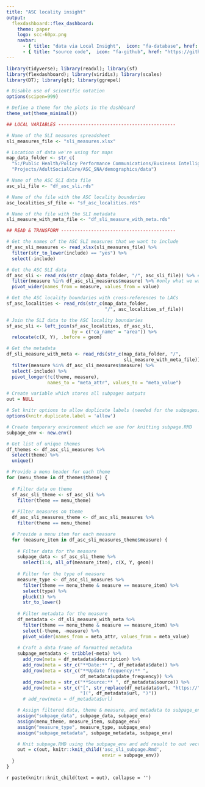 ```yaml
---
title: "ASC locality insight"
output: 
  flexdashboard::flex_dashboard:
    theme: paper
    logo: scc-60px.png
    navbar:
      - { title: "data via Local Insight",  icon: "fa-database", href: "https://sheffield.communityinsight.org/", align: right }
      - { title: "source code",  icon: "fa-github", href: "https://github.com/scc-pi/asc-localities-insight", align: right }
---
```


```r
library(tidyverse); library(readxl); library(sf) 
library(flexdashboard); library(viridis); library(scales)
library(DT); library(gt); library(ggrepel)

# Disable use of scientific notation
options(scipen=999)

# Define a theme for the plots in the dashboard 
theme_set(theme_minimal())
```

```r

## LOCAL VARIABLES -------------------------------------------

# Name of the SLI measures spreadsheet
sli_measures_file <- "sli_measures.xlsx"

# Location of data we're using for maps
map_data_folder <- str_c(
  "S:/Public Health/Policy Performance Communications/Business Intelligence/",
  "Projects/AdultSocialCare/ASC_SNA/demographics/data")

# Name of the ASC SLI data file
asc_sli_file <- "df_asc_sli.rds"

# Name of the file with the ASC locality boundaries
asc_localities_sf_file <- "sf_asc_localities.rds"

# Name of the file with the SLI metadata
sli_measure_with_meta_file <- "df_sli_measure_with_meta.rds"

## READ & TRANSFORM ------------------------------------------

# Get the names of the ASC SLI measures that we want to include
df_asc_sli_measures <- read_xlsx(sli_measures_file) %>% 
  filter(str_to_lower(include) == "yes") %>% 
  select(-include)

# Get the ASC SLI data
df_asc_sli <- read_rds(str_c(map_data_folder, "/", asc_sli_file)) %>% #all
  filter(measure %in% df_asc_sli_measures$measure) %>% #only what we want
  pivot_wider(names_from = measure, values_from = value)

# Get the ASC locality boundaries with cross-references to LACs
sf_asc_localities <- read_rds(str_c(map_data_folder,
                                    "/", asc_localities_sf_file))

# Join the SLI data to the ASC locality boundaries
sf_asc_sli <- left_join(sf_asc_localities, df_asc_sli, 
                        by = c("ca_name" = "area")) %>% 
  relocate(c(X, Y), .before = geom)

# Get the metadata
df_sli_measure_with_meta <- read_rds(str_c(map_data_folder, "/", 
                                           sli_measure_with_meta_file)) %>% 
  filter(measure %in% df_asc_sli_measures$measure) %>% 
  select(-include) %>% 
  pivot_longer(!c(theme, measure), 
               names_to = "meta_attr", values_to = "meta_value")
```

```r
# Create variable which stores all subpages outputs
out = NULL

# Set knitr options to allow duplicate labels (needed for the subpages)
options(knitr.duplicate.label = 'allow')

# Create temporary environment which we use for knitting subpage.RMD
subpage_env <- new.env()

# Get list of unique themes
df_themes <- df_asc_sli_measures %>% 
  select(theme) %>% 
  unique()

# Provide a menu header for each theme
for (menu_theme in df_themes$theme) {
  
  # Filter data on theme
  sf_asc_sli_theme <- sf_asc_sli %>% 
    filter(theme == menu_theme)
  
  # Filter measures on theme
  df_asc_sli_measures_theme <- df_asc_sli_measures %>% 
    filter(theme == menu_theme)

  # Provide a menu item for each measure
  for (measure_item in df_asc_sli_measures_theme$measure) {
    
    # Filter data for the measure 
    subpage_data <- sf_asc_sli_theme %>% 
      select(1:4, all_of(measure_item), c(X, Y, geom))
    
    # Filter for the type of measure
    measure_type <- df_asc_sli_measures %>% 
      filter(theme == menu_theme & measure == measure_item) %>% 
      select(type) %>% 
      pluck(1) %>% 
      str_to_lower()
    
    # Filter metadata for the measure 
    df_metadata <- df_sli_measure_with_meta %>% 
      filter(theme == menu_theme & measure == measure_item) %>% 
      select(-theme, -measure) %>% 
      pivot_wider(names_from = meta_attr, values_from = meta_value)
    
    # Craft a data frame of formatted metadata
    subpage_metadata <- tribble(~meta) %>% 
      add_row(meta = df_metadata$description) %>% 
      add_row(meta = str_c("**Date:** ", df_metadata$date)) %>% 
      add_row(meta = str_c("**Update frequency:** ", 
                           df_metadata$update_frequency)) %>% 
      add_row(meta = str_c("**Source:** ", df_metadata$source)) %>% 
      add_row(meta = str_c("[", str_replace(df_metadata$url, "https://", ""), 
                           "](", df_metadata$url, ")"))
      # add_row(meta = df_metadata$url)

    # Assign filtered data, theme & measure, and metadata to subpage_env
    assign("subpage_data", subpage_data, subpage_env)
    assign(menu_theme, measure_item, subpage_env)
    assign("measure_type", measure_type, subpage_env)
    assign("subpage_metadata", subpage_metadata, subpage_env)

    # Knit subpage.RMD using the subpage_env and add result to out vector
    out = c(out, knitr::knit_child('asc_sli_subpage.Rmd',
                                   envir = subpage_env))
  }
}
```

`r paste(knitr::knit_child(text = out), collapse = '')`